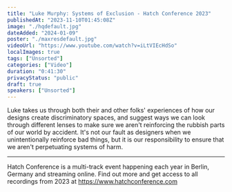 ```yaml
---
title: "Luke Murphy: Systems of Exclusion - Hatch Conference 2023"
publishedAt: "2023-11-10T01:45:08Z"
image: "./hqdefault.jpg"
dateAdded: "2024-01-09"
poster: "./maxresdefault.jpg"
videoUrl: "https://www.youtube.com/watch?v=iLtVIEcHdSo"
localImages: true
tags: ["Unsorted"]
categories: ["Video"]
duration: "0:41:30"
privacyStatus: "public"
draft: true
speakers: ["Unsorted"]
---
```

Luke takes us through both their and other folks' experiences of how our designs create discriminatory spaces, and suggest ways we can look through different lenses to make sure we aren't reinforcing the rubbish parts of our world by accident. It's not our fault as designers when we unintentionally reinforce bad things, but it is our responsibility to ensure that we aren't perpetuating systems of harm.

----

Hatch Conference is a multi-track event happening each year in Berlin, Germany and streaming online.
Find out more and get access to all recordings from 2023 at https://www.hatchconference.com
